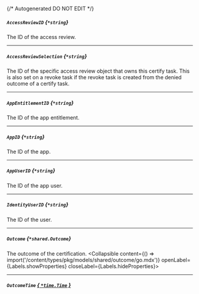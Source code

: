 {/* Autogenerated DO NOT EDIT  */}

##### `AccessReviewID` *{`*string`}*
The ID of the access review.

---
##### `AccessReviewSelection` *{`*string`}*
The ID of the specific access review object that owns this certify task. This is also set on a revoke task if the revoke task is created from the denied outcome of a certify task.

---
##### `AppEntitlementID` *{`*string`}*
The ID of the app entitlement.

---
##### `AppID` *{`*string`}*
The ID of the app.

---
##### `AppUserID` *{`*string`}*
The ID of the app user.

---
##### `IdentityUserID` *{`*string`}*
The ID of the user.

---
##### `Outcome` *{`*shared.Outcome`}*
The outcome of the certification.
<Collapsible content={() => import('/content/types/pkg/models/shared/outcome/go.mdx')} openLabel={Labels.showProperties} closeLabel={Labels.hideProperties}>
</Collapsible>

---
##### `OutcomeTime` [*{ `*time.Time` }*](https://pkg.go.dev/time#Time)


